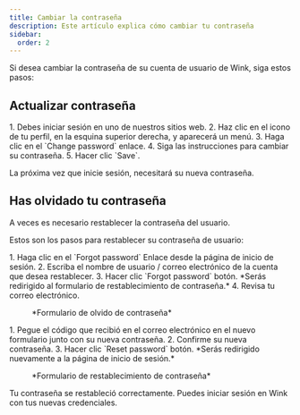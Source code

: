 ```yaml
---
title: Cambiar la contraseña
description: Este artículo explica cómo cambiar tu contraseña
sidebar:
  order: 2
---
```


Si desea cambiar la contraseña de su cuenta de usuario de Wink, siga estos pasos:

## Actualizar contraseña

<Steps>
  1. Debes iniciar sesión en uno de nuestros sitios web.
  2. Haz clic en el icono de tu perfil, en la esquina superior derecha, y aparecerá un menú.
  3. Haga clic en el `Change password` enlace.
  4. Siga las instrucciones para cambiar su contraseña.
  5. Hacer clic `Save`.
</Steps>


La próxima vez que inicie sesión, necesitará su nueva contraseña.

## Has olvidado tu contraseña

A veces es necesario restablecer la contraseña del usuario.

Estos son los pasos para restablecer su contraseña de usuario:

<Steps>
  1. Haga clic en el `Forgot password` Enlace desde la página de inicio de sesión.
  2. Escriba el nombre de usuario / correo electrónico de la cuenta que desea restablecer.
  3. Hacer clic `Forgot password` botón. *Serás redirigido al formulario de restablecimiento de contraseña.*
  4. Revisa tu correo electrónico.
</Steps>


<figure>
  <CloudinaryImage width="350" height="354" resize="scale" quality="best" alt="Has olvidado tu contraseña" src="academy/forgot-password" errorImage="noimage_opaque_nyrtl0.png" />

  <figcaption>*Formulario de olvido de contraseña*</figcaption>
</figure>


<Steps>
  1. Pegue el código que recibió en el correo electrónico en el nuevo formulario junto con su nueva contraseña.
  2. Confirme su nueva contraseña.
  3. Hacer clic `Reset password` botón. *Serás redirigido nuevamente a la página de inicio de sesión.*
</Steps>


<figure>
  <CloudinaryImage width="350" height="467" resize="scale" quality="best" alt="Restablecer contraseña" src="academy/reset-password" errorImage="noimage_opaque_nyrtl0.png" />

  <figcaption>*Formulario de restablecimiento de contraseña*</figcaption>
</figure>


Tu contraseña se restableció correctamente. Puedes iniciar sesión en Wink con tus nuevas credenciales.

